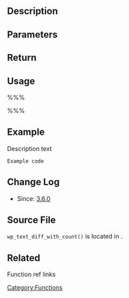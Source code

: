 ==Description==

==Parameters==
{{Parameter|$var|TYPE|Description.}}
{{Parameter|$var|TYPE|Description.|optional|DEFAULT}}

== Return ==
{{Return||TYPE|Description.}}

== Usage ==
%%% <?php  ?> %%%

==Example==
Description text
<pre>
Example code
</pre>

==Change Log==
* Since: [[Version 3.6|3.6.0]]

== Source File ==
<!-- Need links to current source code files -->
<tt>wp_text_diff_with_count()</tt> is located in {{Trac|wp-admin/includes/file.php}}.

==Related==
Function ref links

[[Category:Functions]]

{{Copyedit}}